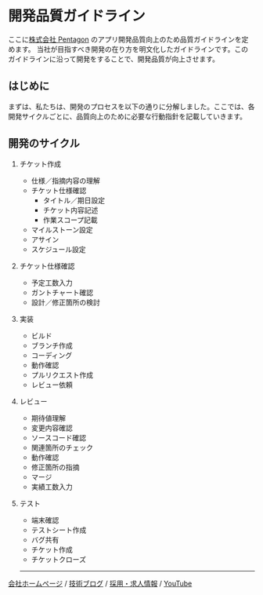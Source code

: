 # 開発品質ガイドライン

ここに[株式会社 Pentagon](https://pentagon.tokyo/) のアプリ開発品質向上のため品質ガイドラインを定めます。
当社が目指すべき開発の在り方を明文化したガイドラインです。このガイドラインに沿って開発をすることで、開発品質が向上させます。

## はじめに

まずは、私たちは、開発のプロセスを以下の通りに分解しました。ここでは、各開発サイクルごとに、品質向上のために必要な行動指針を記載していきます。

## 開発のサイクル

1. チケット作成

   - 仕様／指摘内容の理解
   - チケット仕様確認
     - タイトル／期日設定
     - チケット内容記述
     - 作業スコープ記載
   - マイルストーン設定
   - アサイン
   - スケジュール設定

2. チケット仕様確認

   - 予定工数入力
   - ガントチャート確認
   - 設計／修正箇所の検討

3. 実装

   - ビルド
   - ブランチ作成
   - コーディング
   - 動作確認
   - プルリクエスト作成
   - レビュー依頼

4. レビュー

   - 期待値理解
   - 変更内容確認
   - ソースコード確認
   - 関連箇所のチェック
   - 動作確認
   - 修正箇所の指摘
   - マージ
   - 実績工数入力

5. テスト

   - 端末確認
   - テストシート作成
   - バグ共有
   - チケット作成
   - チケットクローズ

   ***

[会社ホームページ](https://pentagon.tokyo/) /
[技術ブログ](https://blog.pentagon.tokyo/) /
[採用・求人情報](https://job.pentagon.tokyo/) /
[YouTube](https://www.youtube.com/@pentagon-tokyo/videos)
